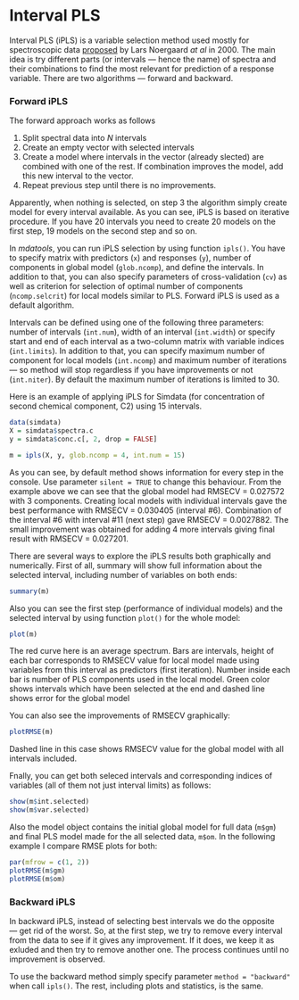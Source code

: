 # Interval PLS  {-#ipls}

Interval PLS (iPLS) is a variable selection method used mostly for spectroscopic data [proposed](https://doi.org/10.1366/0003702001949500) by Lars Noergaard *at al* in 2000. The main idea is try different parts (or intervals — hence the name) of spectra and their combinations to find the most relevant for prediction of a response variable. There are two algorithms — forward and backward.

### Forward iPLS {-}

The forward approach works as follows

1. Split spectral data into $N$ intervals
2. Create an empty vector with selected intervals
3. Create a model where intervals in the vector (already slected) are combined with one of the rest. If combination improves the model, add this new interval to the vector.
4. Repeat previous step until there is no improvements.

Apparently, when nothing is selected, on step 3 the algorithm simply create model for every interval available. As you can see, iPLS is based on iterative procedure. If you have 20 intervals you need to create 20 models on the first step, 19 models on the second step and so on.

In *mdatools*, you can run iPLS selection by using function `ipls()`. You have to specify matrix with predictors (`x`) and responses (`y`), number of components in global model (`glob.ncomp`), and define the intervals. In addition to that, you can also specify parameters of cross-validation (`cv`) as well as criterion for selection of optimal number of components (`ncomp.selcrit`) for local models similar to PLS. Forward iPLS is used as a default algorithm.

Intervals can be defined using one of the following three parameters: number of intervals (`int.num`), width of an interval (`int.width`) or specify start and end of each interval as a two-column matrix with variable indices (`int.limits`). In addition to that, you can specify maximum number of component for local models (`int.ncomp`) and maximum number of iterations — so method will stop regardless if you have improvements or not (`int.niter`). By default the maximum number of iterations is limited to 30.

Here is an example of applying iPLS for Simdata (for concentration of second chemical component, C2) using 15 intervals.

```r
data(simdata)
X = simdata$spectra.c
y = simdata$conc.c[, 2, drop = FALSE]

m = ipls(X, y, glob.ncomp = 4, int.num = 15)
```

As you can see, by default method shows information for every step in the console. Use parameter `silent = TRUE` to change this behaviour. From the example above we can see that the global model had RMSECV = 0.027572 with 3 components. Creating local models with individual intervals gave the best performance with RMSECV = 0.030405 (interval #6). Combination of the interval #6 with interval #11 (next step) gave RMSECV = 0.0027882. The small improvement was obtained for adding 4 more intervals giving final result with RMSECV = 0.027201.

There are several ways to explore the iPLS results both graphically and numerically. First of all, summary will show full information about the selected interval, including number of variables on both ends:

```r
summary(m)
```

Also you can see the first step (performance of individual models) and the selected interval by using function `plot()` for the whole model:

```r
plot(m)
```

The red curve here is an average spectrum. Bars are intervals, height of each bar corresponds to RMSECV value for local model made using variables from this interval as predictors (first iteration). Number inside each bar is number of PLS components used in the local model. Green color shows intervals which have been selected at the end and dashed line shows error for the global model

You can also see the improvements of RMSECV graphically:

```r
plotRMSE(m)
```

Dashed line in this case shows RMSECV value for the global model with all intervals included.

Fnally, you can get both seleced intervals and corresponding indices of variables (all of them not just interval limits) as follows:

```r
show(m$int.selected)
show(m$var.selected)
```

Also the model object contains the initial global model for full data (`m$gm`) and final PLS model made for the all selected data, `m$om`. In the following example I compare RMSE plots for both:

```r
par(mfrow = c(1, 2))
plotRMSE(m$gm)
plotRMSE(m$om)
```

### Backward iPLS {-}

In backward iPLS, instead of selecting best intervals we do the opposite — get rid of the worst. So, at the first step, we try to remove every interval from the data to see if it gives any improvement. If it does, we keep it as exluded and then try to remove another one. The process continues until no improvement is observed.

To use the backward method simply specify parameter `method = "backward"` when call `ipls()`. The rest, including plots and statistics, is the same.